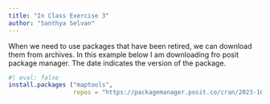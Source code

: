 ```yaml
---
title: "In Class Exercise 3"
author: "Santhya Selvan"
---
```


When we need to use packages that have been retired, we can download them from archives. In this example below I am downloading fro posit package manager. The date indicates the version of the package.

```r
#| eval: false
install.packages ("maptools",
                  repos = "https://packagemanager.posit.co/cran/2023-10-13")
```

